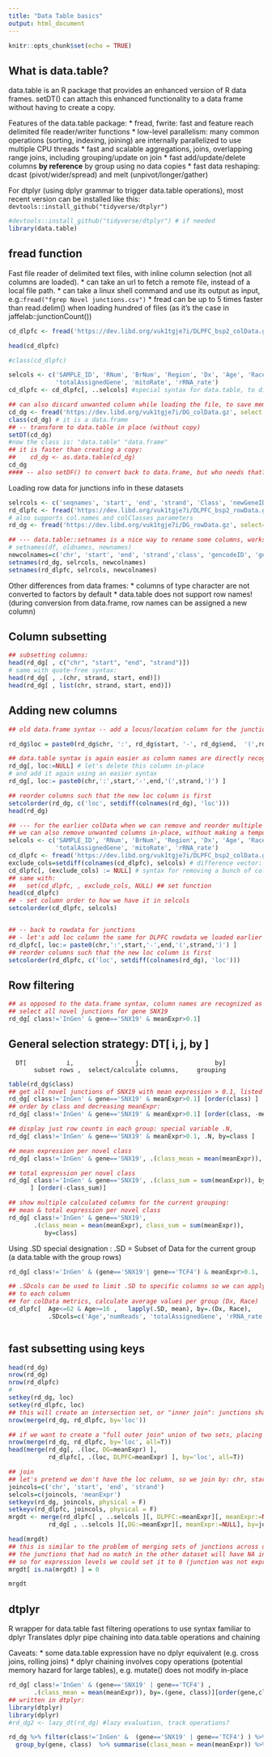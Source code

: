 ---
title: "Data Table basics"
output: html_document
---

```{r setup, include=FALSE}
knitr::opts_chunk$set(echo = TRUE)
```

## What is data.table?

data.table is an R package that provides an enhanced version of R data frames. setDT() can attach this enhanced functionality 
to a data frame without having to create a copy.

Features of the data.table package:
* fread, fwrite: fast and feature reach delimited file reader/writer functions
* low-level parallelism: many common operations (sorting, indexing, joining) are internally parallelized to use multiple CPU threads
* fast and scalable aggregations, joins, overlapping range joins, including grouping/update on join
* fast add/update/delete columns __by reference__ by group using no data copies
* fast data reshaping: dcast (pivot/wider/spread) and melt (unpivot/longer/gather)

For dtplyr (using dplyr grammar to trigger data.table operations), most recent version can be installed like this:
`devtools::install_github("tidyverse/dtplyr")`

```{r}
#devtools::install_github("tidyverse/dtplyr") # if needed
library(data.table)
```

## fread function
Fast file reader of delimited text files, with inline column selection (not all columns are loaded).
* can take an url to fetch a remote file, instead of a local file path.
* can take a linux shell command and use its output as input, e.g.:`fread("fgrep Novel junctions.csv")`
* fread can be up to 5 times faster than read.delim() when loading hundred of files (as it's the case in jaffelab::junctionCount())

```{r}
cd_dlpfc <- fread('https://dev.libd.org/vuk1tgje7i/DLPFC_bsp2_colData.gz')

head(cd_dlpfc)
```

```{r}
#class(cd_dlpfc)

selcols <- c('SAMPLE_ID', 'RNum', 'BrNum', 'Region', 'Dx', 'Age', 'Race', 'Sex', 'RIN', 'numReads', 'overallMapRate',
             'totalAssignedGene', 'mitoRate', 'rRNA_rate')
cd_dlpfc <- cd_dlpfc[, ..selcols] #special syntax for data.table, to differentiate from plain 

## can also discard unwanted column while loading the file, to save memory for large tables
cd_dg <- fread('https://dev.libd.org/vuk1tgje7i/DG_colData.gz', select = selcols, data.table=F)
class(cd_dg) # it is a data.frame
## -- transform to data.table in place (without copy)
setDT(cd_dg)
#now the class is: "data.table" "data.frame"
## it is faster than creating a copy: 
##    cd_dg <- as.data.table(cd_dg)
cd_dg
#### -- also setDF() to convert back to data.frame, but who needs that?
```
Loading row data for junctions info in these datasets
```{r}
selrcols <- c('seqnames', 'start', 'end', 'strand', 'Class', 'newGeneID', 'newGeneSymbol', 'meanExprs')
rd_dlpfc <- fread('https://dev.libd.org/vuk1tgje7i/DLPFC_bsp2_rowData.gz', select=selrcols)
# also supports col.names and colClasses parameters
rd_dg <- fread('https://dev.libd.org/vuk1tgje7i/DG_rowData.gz', select=selrcols)

## --- data.table::setnames is a nice way to rename some columns, works on data frames too
# setnames(df, oldnames, newnames)
newcolnames=c('chr', 'start', 'end', 'strand','class', 'gencodeID', 'gene', 'meanExpr')
setnames(rd_dg, selrcols, newcolnames)
setnames(rd_dlpfc, selrcols, newcolnames)

```

Other differences from data frames:
* columns of type character are not converted to factors by default
* data.table does not support row names! (during conversion from data.frame, row names can be assigned a new column) 

## Column subsetting 
```{r}

## subsetting columns:
head(rd_dg[ , c("chr", "start", "end", "strand")])
# same with quote-free syntax:
head(rd_dg[ , .(chr, strand, start, end)])
head(rd_dg[ , list(chr, strand, start, end)])
```

## Adding new columns
```{r}
## old data.frame syntax -- add a locus/location column for the junction data:

rd_dg$loc = paste0(rd_dg$chr, ':', rd_dg$start, '-', rd_dg$end,  '(',rd_dg$strand,')' )

## data.table syntax is again easier as column names are directly recognized
rd_dg[, loc:=NULL] # let's delete this column in-place
# and add it again using an easier syntax
rd_dg[, loc:= paste0(chr,':',start,'-',end,'(',strand,')') ] 

## reorder columns such that the new loc column is first
setcolorder(rd_dg, c('loc', setdiff(colnames(rd_dg), 'loc')))
head(rd_dg)

## --- for the earlier colData when we can remove and reorder multiple columns in a similar manner
## we can also remove unwanted columns in-place, without making a temporary copy for the assignment
selcols <- c('SAMPLE_ID', 'RNum', 'BrNum', 'Region', 'Dx', 'Age', 'Race', 'Sex', 'RIN', 'numReads', 'overallMapRate',
             'totalAssignedGene', 'mitoRate', 'rRNA_rate')
cd_dlpfc <- fread('https://dev.libd.org/vuk1tgje7i/DLPFC_bsp2_colData.gz')
exclude_cols=setdiff(colnames(cd_dlpfc), selcols) # difference vector: colnames(cd_dlpfc) - selcols
cd_dlpfc[, (exclude_cols) := NULL] # syntax for removing a bunch of columns at once
## same with:
##   set(cd_dlpfc, , exclude_cols, NULL) ## set function
head(cd_dlpfc)
## - set column order to how we have it in selcols
setcolorder(cd_dlpfc, selcols)


## -- back to rowdata for junctions
## - let's add loc column the same for DLPFC rowdata we loaded earlier
rd_dlpfc[, loc:= paste0(chr,':',start,'-',end,'(',strand,')') ]
## reorder columns such that the new loc column is first
setcolorder(rd_dlpfc, c('loc', setdiff(colnames(rd_dg), 'loc')))

```


##  Row filtering
```{r}
## as opposed to the data.frame syntax, column names are recognized as variables within the [ ] operator (like in subset() )
## select all novel junctions for gene SNX19
rd_dg[ class!='InGen' & gene=='SNX19' & meanExpr>0.1]


```

## General selection strategy: DT[ i, j, by ]
      DT[           i,                 j,                    by]     
           subset rows ,  select/calculate columns,     grouping  

```{r}
table(rd_dg$class)
## get all novel junctions of SNX19 with mean expression > 0.1, listed by class
rd_dg[ class!='InGen' & gene=='SNX19' & meanExpr>0.1] [order(class) ]
## order by class and decreasing meanExpr:
rd_dg[ class!='InGen' & gene=='SNX19' & meanExpr>0.1] [order(class, -meanExpr)]

## display just row counts in each group: special variable .N, 
rd_dg[ class!='InGen' & gene=='SNX19' & meanExpr>0.1, .N, by=class ]

## mean expression per novel class
rd_dg[ class!='InGen' & gene=='SNX19', .(class_mean = mean(meanExpr)), by=class]

## total expression per novel class
rd_dg[ class!='InGen' & gene=='SNX19', .(class_sum = sum(meanExpr)), by=class
      ] [order(-class_sum)]

## show multiple calculated columns for the current grouping:
## mean & total expression per novel class
rd_dg[ class!='InGen' & gene=='SNX19', 
       .(class_mean = mean(meanExpr), class_sum = sum(meanExpr)), 
          by=class]


```

Using .SD special designation : .SD = Subset of Data for the current group (a data.table with the group rows)

```{r}
rd_dg[ class!='InGen' & (gene=='SNX19'| gene=='TCF4') & meanExpr>0.1, .SD, by=.(gene, class) ]

## .SDcols can be used to limit .SD to specific columns so we can apply the same calculation function 
## to each column
## for colData metrics, calculate average values per group (Dx, Race)
cd_dlpfc[  Age<=62 & Age>=16 ,   lapply(.SD, mean), by=.(Dx, Race), 
           .SDcols=c('Age','numReads', 'totalAssignedGene', 'rRNA_rate', 'mitoRate') ][order(Dx, Race)]



```
## fast subsetting using keys
```{r}
head(rd_dg)
nrow(rd_dg)
nrow(rd_dlpfc)
#
setkey(rd_dg, loc)
setkey(rd_dlpfc, loc)
## this will create an intersection set, or "inner join": junctions shared between the two sets
nrow(merge(rd_dg, rd_dlpfc, by='loc'))

## if we want to create a "full outer join" union of two sets, placing NAs where a set misses values
nrow(merge(rd_dg, rd_dlpfc, by='loc', all=T))
head(merge(rd_dg[, .(loc, DG=meanExpr) ], 
           rd_dlpfc[, .(loc, DLPFC=meanExpr) ], by='loc', all=T))

## join
## let's pretend we don't have the loc column, so we join by: chr, start, end, strand
joincols=c('chr', 'start', 'end', 'strand')
selcols=c(joincols, 'meanExpr')
setkeyv(rd_dg, joincols, physical = F)
setkeyv(rd_dlpfc, joincols, physical = F)
mrgdt <- merge(rd_dlpfc[ , ..selcols ][, DLPFC:=meanExpr][, meanExpr:=NULL], 
           rd_dg[ , ..selcols ][,DG:=meanExpr][, meanExpr:=NULL], by=joincols, all=T)

head(mrgdt)
## this is similar to the problem of merging sets of junctions across datasets
## the junctions that had no match in the other dataset will have NA in the respective column
## so for expression levels we could set it to 0 (junction was not expressed in that dataset)
mrgdt[ is.na(mrgdt) ] = 0

mrgdt
```

## dtplyr
  R wrapper for data.table fast filtering operations to use syntax familiar to dplyr 
  Translates dplyr pipe chaining into data.table operations and chaining
  
Caveats:
  * some data.table expression have no dplyr equivalent (e.g. cross joins, rolling joins)
  * dplyr chaining involves copy operations (potential memory hazard for large tables), 
    e.g. mutate() does not modify in-place
  
```{r}
rd_dg[ class!='InGen' & (gene=='SNX19' | gene=='TCF4') , 
       .(class_mean = mean(meanExpr)), by=.(gene, class)][order(gene,class)]
## written in dtplyr:
library(dtplyr)
library(dplyr)
#rd_dg2 <- lazy_dt(rd_dg) #lazy evaluation, track operations?

rd_dg %>% filter(class!='InGen' &  (gene=='SNX19' | gene=='TCF4') ) %>%
  group_by(gene, class)  %>% summarise(class_mean = mean(meanExpr)) %>% as.data.table()

```

  
  
